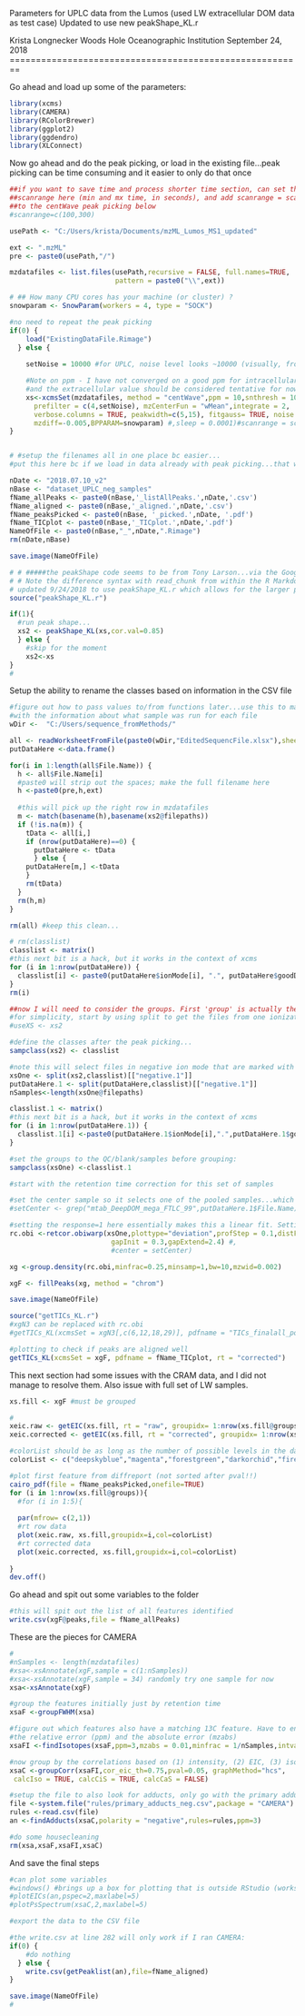 Parameters for UPLC data from the Lumos (used LW extracellular DOM data as test case)
Updated to use new peakShape_KL.r

Krista Longnecker
Woods Hole Oceanographic Institution
September 24, 2018
========================================================

Go ahead and load up some of the parameters:
```{r Settings, eval=TRUE}
library(xcms)
library(CAMERA)
library(RColorBrewer)
library(ggplot2)
library(ggdendro)
library(XLConnect)

```


Now go ahead and do the peak picking, or load in the existing file...peak picking can be time consuming and it easier to only do that once

```{r GettingData, eval = TRUE}

##if you want to save time and process shorter time section, can set the 
##scanrange here (min and mx time, in seconds), and add scanrange = scanrange
##to the centWave peak picking below
#scanrange=c(100,300)

usePath <- "C:/Users/krista/Documents/mzML_Lumos_MS1_updated"

ext <- ".mzML"
pre <- paste0(usePath,"/")

mzdatafiles <- list.files(usePath,recursive = FALSE, full.names=TRUE,
                          pattern = paste0("\\",ext))

# ## How many CPU cores has your machine (or cluster) ?
snowparam <- SnowParam(workers = 4, type = "SOCK")

#no need to repeat the peak picking
if(0) {
    load("ExistingDataFile.Rimage")
  } else {
    
    setNoise = 10000 #for UPLC, noise level looks ~10000 (visually, from MZmine)

    #Note on ppm - I have not converged on a good ppm for intracellular metabolites, 
    #and the extracellular value should be considered tentative for now
    xs<-xcmsSet(mzdatafiles, method = "centWave",ppm = 10,snthresh = 100,
      prefilter = c(4,setNoise), mzCenterFun = "wMean",integrate = 2, 
      verbose.columns = TRUE, peakwidth=c(5,15), fitgauss= TRUE, noise = setNoise, 
      mzdiff=-0.005,BPPARAM=snowparam) #,sleep = 0.0001)#scanrange = scanrange)
}



```


```{r settingFileNames}
# #setup the filenames all in one place bc easier...
#put this here bc if we load in data already with peak picking...that will bring in a NameOfFile

nDate <- "2018.07.10_v2"
nBase <- "dataset_UPLC_neg_samples"
fName_allPeaks <- paste0(nBase,'_listAllPeaks.',nDate,'.csv')
fName_aligned <- paste0(nBase,'_aligned.',nDate,'.csv')
fName_peaksPicked <- paste0(nBase, '_picked.',nDate, '.pdf')
fName_TICplot <- paste0(nBase,'_TICplot.',nDate,'.pdf')
NameOfFile <- paste0(nBase,"_",nDate,".Rimage")
rm(nDate,nBase)

save.image(NameOfFile)


```



```{r apply_peakShape_KL, eval=TRUE}
# # #####the peakShape code seems to be from Tony Larson...via the Google Groups forum  
# # Note the difference syntax with read_chunk from within the R Markdown file
# updated 9/24/2018 to use peakShape_KL.r which allows for the larger peak areas from the Lumos
source("peakShape_KL.r")  

if(1){
  #run peak shape...
  xs2 <- peakShape_KL(xs,cor.val=0.85)
  } else {
    #skip for the moment
    xs2<-xs
}
# 

```


Setup the ability to rename the classes based on information in the CSV file

```{r getSampleInformation, eval=TRUE}
#figure out how to pass values to/from functions later...use this to match the files 
#with the information about what sample was run for each file
wDir <-  "C:/Users/sequence_fromMethods/"

all <- readWorksheetFromFile(paste0(wDir,"EditedSequencFile.xlsx"),sheet = 1)
putDataHere <-data.frame()

for(i in 1:length(all$File.Name)) {
  h <- all$File.Name[i]
  #paste0 will strip out the spaces; make the full filename here    
  h <-paste0(pre,h,ext)
  
  #this will pick up the right row in mzdatafiles
  m <- match(basename(h),basename(xs2@filepaths))
  if (!is.na(m)) {
    tData <- all[i,]
    if (nrow(putDataHere)==0) {
      putDataHere <- tData
      } else {
    putDataHere[m,] <-tData
    }
    rm(tData)
  }   
  rm(h,m)
}   

rm(all) #keep this clean...

# rm(classlist) 
classlist <- matrix()
#this next bit is a hack, but it works in the context of xcms
for (i in 1:nrow(putDataHere)) {
  classlist[i] <- paste0(putDataHere$ionMode[i], ".", putDataHere$goodData[i])
}
rm(i)


```


```{r setupGrouping, eval=TRUE}
     
##now I will need to consider the groups. First 'group' is actually the ionization mode
#for simplicity, start by using split to get the files from one ionization mode  
#useXS <- xs2

#define the classes after the peak picking...
sampclass(xs2) <- classlist 

#note this will select files in negative ion mode that are marked with '1' in the GoodData column
xsOne <- split(xs2,classlist)[["negative.1"]]
putDataHere.1 <- split(putDataHere,classlist)[["negative.1"]]
nSamples<-length(xsOne@filepaths)

classlist.1 <- matrix()
#this next bit is a hack, but it works in the context of xcms
for (i in 1:nrow(putDataHere.1)) {
  classlist.1[i] <-paste0(putDataHere.1$ionMode[i],".",putDataHere.1$goodData[i])
}

#set the groups to the QC/blank/samples before grouping:
sampclass(xsOne) <-classlist.1

```

```{r RT_Group, eval = TRUE}

#start with the retention time correction for this set of samples

#set the center sample so it selects one of the pooled samples...which date?
#setCenter <- grep("mtab_DeepDOM_mega_FTLC_99",putDataHere.1$File.Name) #first batch

#setting the response=1 here essentially makes this a linear fit. Setting to 100 uses 100 anchors set along the RT space.
rc.obi <-retcor.obiwarp(xsOne,plottype="deviation",profStep = 0.1,distFunc = "cor", 
                         gapInit = 0.3,gapExtend=2.4) #,
                         #center = setCenter)    

xg <-group.density(rc.obi,minfrac=0.25,minsamp=1,bw=10,mzwid=0.002)     

xgF <- fillPeaks(xg, method = "chrom")     

save.image(NameOfFile)

```



```{r plotTIC, eval = FALSE}
source("getTICs_KL.r")
#xgN3 can be replaced with rc.obi
#getTICs_KL(xcmsSet = xgN3[,c(6,12,18,29)], pdfname = "TICs_finalall_pos6.pdf",rt = "corrected")

#plotting to check if peaks are aligned well
getTICs_KL(xcmsSet = xgF, pdfname = fName_TICplot, rt = "corrected")

```



This next section had some issues with the CRAM data, and I did not manage to resolve them. Also issue with full set of LW samples.

```{r makePDFofPickedPeaks, eval = FALSE}

xs.fill <- xgF #must be grouped

# 
xeic.raw <- getEIC(xs.fill, rt = "raw", groupidx= 1:nrow(xs.fill@groups))
xeic.corrected <- getEIC(xs.fill, rt = "corrected", groupidx= 1:nrow(xs.fill@groups))

#colorList should be as long as the number of possible levels in the dataset...
colorList <- c("deepskyblue","magenta","forestgreen","darkorchid","firebrick", "gold")

#plot first feature from diffreport (not sorted after pval!!)
cairo_pdf(file = fName_peaksPicked,onefile=TRUE)
for (i in 1:nrow(xs.fill@groups)){
  #for (i in 1:5){
  
  par(mfrow= c(2,1))
  #rt row data
  plot(xeic.raw, xs.fill,groupidx=i,col=colorList)
  #rt corrected data
  plot(xeic.corrected, xs.fill,groupidx=i,col=colorList)
  
}
dev.off()

```

Go ahead and spit out some variables to the folder

```{r SaveData, eval = TRUE}

#this will spit out the list of all features identified
write.csv(xgF@peaks,file = fName_allPeaks)

```

These are the pieces for CAMERA
      
```{r CAMERA, eval = TRUE}
#
#nSamples <- length(mzdatafiles)
#xsa<-xsAnnotate(xgF,sample = c(1:nSamples))
#xsa<-xsAnnotate(xgF,sample = 34) randomly try one sample for now
xsa<-xsAnnotate(xgF)

#group the features initially just by retention time
xsaF <-groupFWHM(xsa)

#figure out which features also have a matching 13C feature. Have to enter both 
#the relative error (ppm) and the absolute error (mzabs)
xsaFI <-findIsotopes(xsaF,ppm=3,mzabs = 0.01,minfrac = 1/nSamples,intval = c("into"))

#now group by the correlations based on (1) intensity, (2) EIC, (3) isotopes...
xsaC <-groupCorr(xsaFI,cor_eic_th=0.75,pval=0.05, graphMethod="hcs",
 calcIso = TRUE, calcCiS = TRUE, calcCaS = FALSE)

#setup the file to also look for adducts, only go with the primary adducts for the moment
file <-system.file("rules/primary_adducts_neg.csv",package = "CAMERA")
rules <-read.csv(file)
an <-findAdducts(xsaC,polarity = "negative",rules=rules,ppm=3)

#do some housecleaning
rm(xsa,xsaF,xsaFI,xsaC)
```


And save the final steps

```{r lastSave, eval = TRUE}
#can plot some variables       
#windows() #brings up a box for plotting that is outside RStudio (works better here)
#plotEICs(an,pspec=2,maxlabel=5)
#plotPsSpectrum(xsaC,2,maxlabel=5)

#export the data to the CSV file

#the write.csv at line 282 will only work if I ran CAMERA:
if(0) {
    #do nothing
  } else {
    write.csv(getPeaklist(an),file=fName_aligned) 
}

save.image(NameOfFile)
#


```

